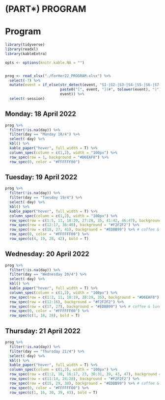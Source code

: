# (PART\*) PROGRAM {-}

# Program {.unnumbered}


```r

library(tidyverse)
library(readxl)
library(kableExtra)

opts <- options(knitr.kable.NA = "")


prog <- read_xlsx("./ForHer22_PROGRAM.xlsx") %>%
  select(-7) %>%
  mutate(event = if_else(str_detect(event, "S1-|S2-|S3-|S4-|S5-|S6-|S7-"),
                         paste0("[", event, "](#", tolower(event), ")"),
                         event)) %>% 
  select(-session)

```

## Monday: 18 April 2022 {.unnumbered}


```r
prog %>% 
  filter(!is.na(day)) %>%
  filter(day == "Monday 18/4") %>% 
  select(-day) %>% 
  kbl() %>%
  kable_paper("hover", full_width = T) %>%
  column_spec(column = c(1,2), width = "100px") %>% 
  row_spec(row = 1, background = "#D6EAF8") %>% 
  row_spec(0, color = "#FFFFFF00")

```


## Tuesday: 19 April 2022 {.unnumbered}

```r

prog %>%
  filter(!is.na(day)) %>%
  filter(day == "Tuesday 19/4") %>%
  select(-day) %>%
  kbl() %>%
  kable_paper("hover", full_width = T) %>%
  column_spec(column = c(1,2), width = "100px") %>%
  row_spec(row = c(1:5, 11, 18:20, 27:28, 35, 41:42, 46:47), background = "#D6EAF8") %>%
  row_spec(row = c(12:17, 36:40), background = "#F2F2F2") %>% 
  row_spec(row = c(18, 27, 41), background = "#EDBB99") %>% # coffee & lunch
  row_spec(0, color = "#FFFFFF00") %>% 
  row_spec(c(4, 19, 28, 42), bold = T)


```


## Wednesday: 20 April 2022 {.unnumbered}

```r

prog %>% 
  filter(!is.na(day)) %>%
  filter(day == "Wednesday 20/4") %>% 
  select(-day) %>% 
  kbl() %>%
  kable_paper("hover", full_width = T) %>% 
  column_spec(column = c(1,2), width = "100px") %>% 
  row_spec(row = c(1:2, 11, 18:19, 28:29, 35), background = "#D6EAF8") %>% 
  row_spec(row = c(12:16), background = "#F2F2F2") %>% 
  row_spec(row = c(17, 27), background = "#EDBB99") %>% # coffee & lunch
  row_spec(0, color = "#FFFFFF00") %>% 
  row_spec(c(1, 18, 28), bold = T)


```


## Thursday: 21 April 2022 {.unnumbered}

```r

prog %>% 
  filter(!is.na(day)) %>%
  filter(day == "Thursday 21/4") %>%
  select(-day) %>% 
  kbl() %>%
  kable_paper("hover", full_width = T) %>% 
  column_spec(column = c(1,2), width = "100px") %>% 
  row_spec(row = c(1:2, 10, 16:17, 23, 30:31, 39, 43, 47), background = "#D6EAF8") %>% 
  row_spec(row = c(11:14, 24:28), background = "#F2F2F2") %>% 
  row_spec(row = c(15, 29, 38), background = "#EDBB99") %>% # coffee & lunch
  row_spec(0, color = "#FFFFFF00") %>% 
  row_spec(c(1, 16, 30, 39, 43), bold = T)

```

